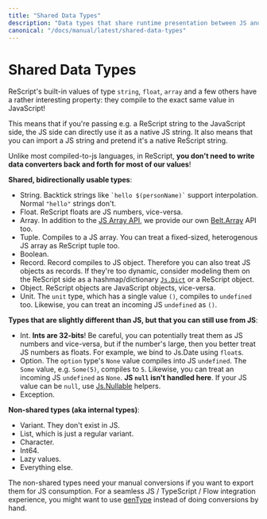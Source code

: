 ```yaml
---
title: "Shared Data Types"
description: "Data types that share runtime presentation between JS and ReScript"
canonical: "/docs/manual/latest/shared-data-types"
---
```


# Shared Data Types

ReScript's built-in values of type `string`, `float`, `array` and a few others have a rather interesting property: they compile to the exact same value in JavaScript!

This means that if you're passing e.g. a ReScript string to the JavaScript side, the JS side can directly use it as a native JS string. It also means that you can import a JS string and pretend it's a native ReScript string.

Unlike most compiled-to-js languages, in ReScript, **you don't need to write data converters back and forth for most of our values**!

**Shared, bidirectionally usable types**:
- String. Backtick strings like `` `hello $(personName)` `` support interpolation. Normal `"hello"` strings don't.
- Float. ReScript floats are JS numbers, vice-versa.
- Array. In addition to the [JS Array API](api/js/array), we provide our own [Belt.Array](api/belt/array#set) API too.
- Tuple. Compiles to a JS array. You can treat a fixed-sized, heterogenous JS array as ReScript tuple too.
- Boolean.
- Record. Record compiles to JS object. Therefore you can also treat JS objects as records. If they're too dynamic, consider modeling them on the ReScript side as a hashmap/dictionary [`Js.Dict`](api/js/dict) or a ReScript object.
- Object. ReScript objects are JavaScript objects, vice-versa.
- Unit. The `unit` type, which has a single value `()`, compiles to `undefined` too. Likewise, you can treat an incoming JS `undefined` as `()`.

<!-- TODO: talk about poly variant -->

**Types that are slightly different than JS, but that you can still use from JS**:
- Int. **Ints are 32-bits**! Be careful, you can potentially treat them as JS numbers and vice-versa, but if the number's large, then you better treat JS numbers as floats. For example, we bind to Js.Date using `float`s.
- Option. The `option` type's `None` value compiles into JS `undefined`. The `Some` value, e.g. `Some(5)`, compiles to `5`. Likewise, you can treat an incoming JS `undefined` as `None`. **JS `null` isn't handled here**. If your JS value can be `null`, use [Js.Nullable](api/js/nullable) helpers.
- Exception.

**Non-shared types (aka internal types)**:

- Variant. They don't exist in JS.
- List, which is just a regular variant.
- Character.
- Int64.
- Lazy values.
- Everything else.

The non-shared types need your manual conversions if you want to export them for JS consumption. For a seamless JS / TypeScript / Flow integration experience, you might want to use [genType](https://github.com/cristianoc/gentype) instead of doing conversions by hand.
